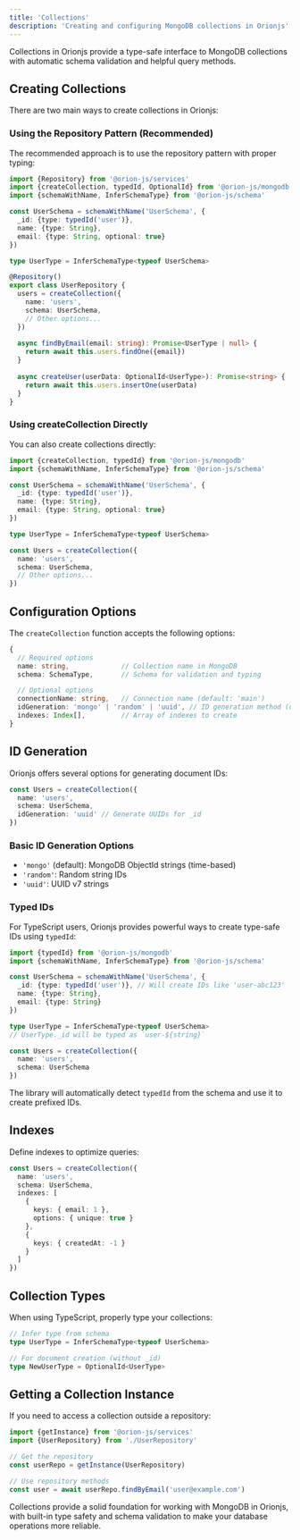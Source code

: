 ```yaml
---
title: 'Collections'
description: 'Creating and configuring MongoDB collections in Orionjs'
---
```


Collections in Orionjs provide a type-safe interface to MongoDB collections with automatic schema validation and helpful query methods.

## Creating Collections

There are two main ways to create collections in Orionjs:

### Using the Repository Pattern (Recommended)

The recommended approach is to use the repository pattern with proper typing:

```typescript
import {Repository} from '@orion-js/services'
import {createCollection, typedId, OptionalId} from '@orion-js/mongodb'
import {schemaWithName, InferSchemaType} from '@orion-js/schema'

const UserSchema = schemaWithName('UserSchema', {
  _id: {type: typedId('user')},
  name: {type: String},
  email: {type: String, optional: true}
})

type UserType = InferSchemaType<typeof UserSchema>

@Repository()
export class UserRepository {
  users = createCollection({
    name: 'users',
    schema: UserSchema,
    // Other options...
  })
  
  async findByEmail(email: string): Promise<UserType | null> {
    return await this.users.findOne({email})
  }
  
  async createUser(userData: OptionalId<UserType>): Promise<string> {
    return await this.users.insertOne(userData)
  }
}
```

### Using createCollection Directly

You can also create collections directly:

```typescript
import {createCollection, typedId} from '@orion-js/mongodb'
import {schemaWithName, InferSchemaType} from '@orion-js/schema'

const UserSchema = schemaWithName('UserSchema', {
  _id: {type: typedId('user')},
  name: {type: String},
  email: {type: String, optional: true}
})

type UserType = InferSchemaType<typeof UserSchema>

const Users = createCollection({
  name: 'users',
  schema: UserSchema,
  // Other options...
})
```

## Configuration Options

The `createCollection` function accepts the following options:

```typescript
{
  // Required options
  name: string,             // Collection name in MongoDB
  schema: SchemaType,       // Schema for validation and typing

  // Optional options
  connectionName: string,   // Connection name (default: 'main')
  idGeneration: 'mongo' | 'random' | 'uuid', // ID generation method (default: 'mongo')
  indexes: Index[],         // Array of indexes to create
} 
```

## ID Generation

Orionjs offers several options for generating document IDs:

```typescript
const Users = createCollection({
  name: 'users',
  schema: UserSchema,
  idGeneration: 'uuid' // Generate UUIDs for _id
})
```

### Basic ID Generation Options

- `'mongo'` (default): MongoDB ObjectId strings (time-based)
- `'random'`: Random string IDs
- `'uuid'`: UUID v7 strings

### Typed IDs

For TypeScript users, Orionjs provides powerful ways to create type-safe IDs using `typedId`:

```typescript
import {typedId} from '@orion-js/mongodb'
import {schemaWithName, InferSchemaType} from '@orion-js/schema'

const UserSchema = schemaWithName('UserSchema', {
  _id: {type: typedId('user')}, // Will create IDs like 'user-abc123'
  name: {type: String},
  email: {type: String}
})

type UserType = InferSchemaType<typeof UserSchema>
// UserType._id will be typed as `user-${string}`

const Users = createCollection({
  name: 'users',
  schema: UserSchema
})
```

The library will automatically detect `typedId` from the schema and use it to create prefixed IDs.

## Indexes

Define indexes to optimize queries:

```typescript
const Users = createCollection({
  name: 'users',
  schema: UserSchema,
  indexes: [
    {
      keys: { email: 1 },
      options: { unique: true }
    },
    {
      keys: { createdAt: -1 }
    }
  ]
})
```

## Collection Types

When using TypeScript, properly type your collections:

```typescript
// Infer type from schema
type UserType = InferSchemaType<typeof UserSchema>

// For document creation (without _id)
type NewUserType = OptionalId<UserType>
```

## Getting a Collection Instance

If you need to access a collection outside a repository:

```typescript
import {getInstance} from '@orion-js/services'
import {UserRepository} from './UserRepository'

// Get the repository
const userRepo = getInstance(UserRepository)

// Use repository methods
const user = await userRepo.findByEmail('user@example.com')
```

Collections provide a solid foundation for working with MongoDB in Orionjs, with built-in type safety and schema validation to make your database operations more reliable. 